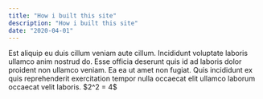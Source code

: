 ```yaml
---
title: "How i built this site"
description: "How i built this site"
date: "2020-04-01"
---
```


<Theorem title="Teorema di Mann">
Est aliquip eu duis cillum veniam aute cillum. Incididunt voluptate laboris ullamco anim nostrud do. Esse officia deserunt quis id ad laboris dolor proident non ullamco veniam. Ea ea ut amet non fugiat. Quis incididunt ex quis reprehenderit exercitation tempor nulla occaecat elit ullamco laborum occaecat velit laboris.
$2^2 = 4$
</Theorem>